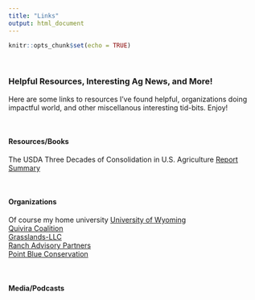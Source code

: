 ```yaml
---
title: "Links"
output: html_document
---
```


```r
knitr::opts_chunk$set(echo = TRUE)
```

<br>

### Helpful Resources, Interesting Ag News, and More!

Here are some links to resources I've found helpful, organizations doing impactful world, and other miscellanous interesting tid-bits. Enjoy!

<br>

#### Resources/Books
The USDA Three Decades of Consolidation in U.S. Agriculture [Report Summary](https://www.dropbox.com/s/nzzvnra31y5qyy1/USDA_Three%20Decades%20of%20Consolidation_summary.pdf?dl=0)

<br>

#### Organizations
Of course my home university [University of Wyoming](https://www.uwyo.edu/agecon/) <br>
[Quivira Coalition](https://quiviracoalition.org) <br>
[Grasslands-LLC](https://www.grasslands-llc.com) <br>
[Ranch Advisory Partners](https://www.ranchadvisory.com) <br>
[Point Blue Conservation](https://www.pointblue.org) <br>

<br>

#### Media/Podcasts


